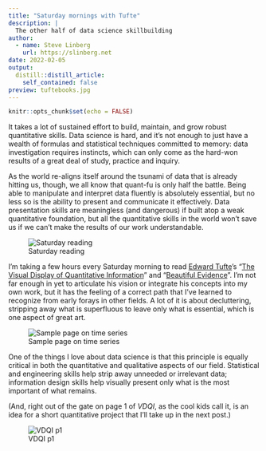 ```yaml
---
title: "Saturday mornings with Tufte"
description: |
  The other half of data science skillbuilding
author:
  - name: Steve Linberg
    url: https://slinberg.net
date: 2022-02-05
output:
  distill::distill_article:
    self_contained: false
preview: tuftebooks.jpg
---
```



```r
knitr::opts_chunk$set(echo = FALSE)
```

It takes a lot of sustained effort to build, maintain, and grow robust quantitative skills. Data science is hard, and it's not enough to just have a wealth of formulas and statistical techniques committed to memory: data investigation requires instincts, which can only come as the hard-won results of a great deal of study, practice and inquiry.

As the world re-aligns itself around the tsunami of data that is already hitting us, though, we all know that quant-fu is only half the battle. Being able to manipulate and interpret data fluently is absolutely essential, but no less so is the ability to present and communicate it effectively. Data presentation skills are meaningless (and dangerous) if built atop a weak quantitative foundation, but all the quantitative skills in the world won't save us if we can't make the results of our work understandable.

![Saturday reading](tuftebooks.jpg)

I'm taking a few hours every Saturday morning to read [Edward Tufte](https://www.edwardtufte.com)'s "[The Visual Display of Quantitative Information](https://www.edwardtufte.com/tufte/books_vdqi)" and "[Beautiful Evidence](https://www.edwardtufte.com/tufte/books_be)". I'm not far enough in yet to articulate his vision or integrate his concepts into my own work, but it has the feeling of a correct path that I've learned to recognize from early forays in other fields. A lot of it is about decluttering, stripping away what is superfluous to leave only what is essential, which is one aspect of great art. 

![Sample page on time series](vdqi_spread.jpg)

One of the things I love about data science is that this principle is equally critical in both the quantitative and qualitative aspects of our field. Statistical and engineering skills help strip away unneeded or irrelevant data; information design skills help visually present only what is the most important of what remains.

(And, right out of the gate on page 1 of *VDQI*, as the cool kids call it, is an idea for a short quantitative project that I'll take up in the next post.)

![VDQI p1](vdqi_p1.jpg)
